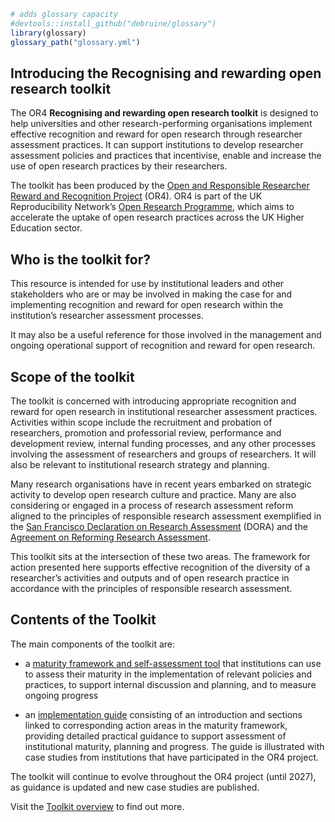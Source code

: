 ```r
# adds glossary capacity
#devtools::install_github("debruine/glossary")
library(glossary)
glossary_path("glossary.yml")
```

:::{.column-body-outset}
# Introducing the Recognising and rewarding open research toolkit 
The OR4 **Recognising and rewarding open research toolkit** is designed to help universities and other research-performing organisations implement effective recognition and reward for open research through researcher assessment practices. It can support institutions to develop researcher assessment policies and practices that incentivise, enable and increase the use of open research practices by their researchers. 

The toolkit has been produced by the [Open and Responsible Researcher Reward and Recognition Project](about.qmd) (OR4). OR4 is part of the UK Reproducibility Network’s [Open Research Programme](https://www.ukrn.org/open-research-programme/), which aims to accelerate the uptake of open research practices across the UK Higher Education sector.  

## Who is the toolkit for? 

This resource is intended for use by institutional leaders and other stakeholders who are or may be involved in making the case for and implementing recognition and reward for open research within the institution's researcher assessment processes. 

It may also be a useful reference for those involved in the management and ongoing operational support of recognition and reward for open research. 

## Scope of the toolkit 

The toolkit is concerned with introducing appropriate recognition and reward for open research in institutional researcher assessment practices. Activities within scope include the recruitment and probation of researchers, promotion and professorial review, performance and development review, internal funding processes, and any other processes involving the assessment of researchers and groups of researchers. It will also be relevant to institutional research strategy and planning. 

Many research organisations have in recent years embarked on strategic activity to develop open research culture and practice. Many are also considering or engaged in a process of research assessment reform aligned to the principles of responsible research assessment exemplified in the [San Francisco Declaration on Research Assessment](https://sfdora.org/read/) (DORA) and the [Agreement on Reforming Research Assessment](https://coara.eu/agreement/the-agreement-full-text/).  

This toolkit sits at the intersection of these two areas. The framework for action presented here supports effective recognition of the diversity of a researcher's activities and outputs and of open research practice in accordance with the principles of responsible research assessment.  

## Contents of the Toolkit 

The main components of the toolkit are: 

* a [maturity framework and self-assessment tool](maturity-framework.qmd) that institutions can use to assess their maturity in the implementation of relevant policies and practices, to support internal discussion and planning, and to measure ongoing progress 

* an [implementation guide](guide-contents.qmd) consisting of an introduction and sections linked to corresponding action areas in the maturity framework, providing detailed practical guidance to support assessment of institutional maturity, planning and progress. The guide is illustrated with case studies from institutions that have participated in the OR4 project. 

The toolkit will continue to evolve throughout the OR4 project (until 2027), as guidance is updated and new case studies are published. 

Visit the [Toolkit overview](overview.qmd) to find out more. 
:::
